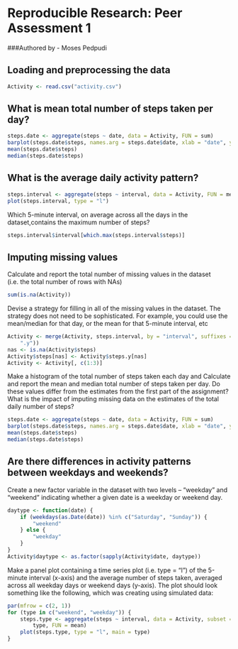 # Reproducible Research: Peer Assessment 1
###Authored by - Moses Pedpudi


## Loading and preprocessing the data
```r
Activity <- read.csv("activity.csv")
```

## What is mean total number of steps taken per day?
```r
steps.date <- aggregate(steps ~ date, data = Activity, FUN = sum)
barplot(steps.date$steps, names.arg = steps.date$date, xlab = "date", ylab = "steps")
mean(steps.date$steps)
median(steps.date$steps)
```

## What is the average daily activity pattern?
```r
steps.interval <- aggregate(steps ~ interval, data = Activity, FUN = mean)
plot(steps.interval, type = "l")
```


Which 5-minute interval, on average across all the days in the dataset,contains the maximum number of steps?
```r
steps.interval$interval[which.max(steps.interval$steps)]
```
## Imputing missing values

Calculate and report the total number of missing values in the dataset (i.e. the total number of rows with NAs)

```r
sum(is.na(Activity))
```

Devise a strategy for filling in all of the missing values in the dataset. The strategy does not need to be sophisticated. For example, you could use the mean/median for that day, or the mean for that 5-minute interval, etc

```r
Activity <- merge(Activity, steps.interval, by = "interval", suffixes = c("", 
    ".y"))
nas <- is.na(Activity$steps)
Activity$steps[nas] <- Activity$steps.y[nas]
Activity <- Activity[, c(1:3)]
```

Make a histogram of the total number of steps taken each day and Calculate and report the mean and median total number of steps taken per day. Do these values differ from the estimates from the first part of the assignment? What is the impact of imputing missing data on the estimates of the total daily number of steps?

```r
steps.date <- aggregate(steps ~ date, data = Activity, FUN = sum)
barplot(steps.date$steps, names.arg = steps.date$date, xlab = "date", ylab = "steps")
mean(steps.date$steps)
median(steps.date$steps)
```


## Are there differences in activity patterns between weekdays and weekends?

Create a new factor variable in the dataset with two levels – “weekday” and “weekend” indicating whether a given date is a weekday or weekend day.

```r
daytype <- function(date) {
    if (weekdays(as.Date(date)) %in% c("Saturday", "Sunday")) {
        "weekend"
    } else {
        "weekday"
    }
}
Activity$daytype <- as.factor(sapply(Activity$date, daytype))
```

Make a panel plot containing a time series plot (i.e. type = "l") of the 5-minute interval (x-axis) and the average number of steps taken, averaged across all weekday days or weekend days (y-axis). The plot should look something like the following, which was creating using simulated data:

```r
par(mfrow = c(2, 1))
for (type in c("weekend", "weekday")) {
    steps.type <- aggregate(steps ~ interval, data = Activity, subset = Activity$daytype == 
        type, FUN = mean)
    plot(steps.type, type = "l", main = type)
}
```
